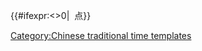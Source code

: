 {{ctime:G}}{{#ifexpr:{{ctime:o}}<>0|&nbsp;{{ctime:o}} 点}}<noinclude>[[Category:Chinese traditional time templates]]</noinclude>